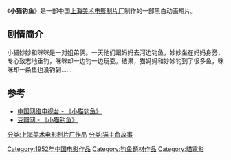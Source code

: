 {{Infobox Film
|片名          = 小猫钓鱼
|其他名称      = 
|图像          = 小猫钓鱼.jpg
|图像说明      = 
|导演          = [[持永只仁|方明]]
|监制          = 
|制片          = 
|编剧          = [[金近|金近]]
|剧本          = 
|故事          = 
|原著          = 
|旁白          = 
|统筹          = 
|主演          = 
|分级          = 
|副标题        = 
|主题曲        = 
|片头曲        = 《[[劳动最光荣|劳动最光荣]]》
|片尾曲        = 
|配乐          = 
|摄影          = [[鄒志民|鄒志民]]、[[葛方雄|葛方雄]]
|剪辑          = [[周国柱|周国柱]]
|制片商        = [[上海美术电影制片厂|上海美术电影制片厂]]
|发行商        = 
|上映日期      = 1952年
|发行日期      = 
|片长          = 14分钟
|产地          = {{CHNML}}
|语言          = [[汉语|汉语]]
|官方网站      = 
|预算          = 
|票房          = 
|前集          = 
|续集          = 
|中国大陆片名  = 
|香港片名      = 
|澳门片名      = 
|台湾片名      = 
|新马片名      = 
|sarft_id    = <!-- 公映许可号码 -->
|amg_id      = <!-- AMG（All Media Guide）ID -->
|imdb_id     = <!-- IMDB（互联网电影数据库）ID -->
}}
《'''小猫钓鱼'''》是一部中国[[上海美术电影制片厂|上海美术电影制片厂]]制作的一部黑白动画短片。

== 剧情简介 ==
小猫妙妙和咪咪是一对姐弟俩。一天他们跟妈妈去河边钓鱼，妙妙坐在妈妈身旁，专心致志地垂钓，咪咪却一边钓一边玩耍。结果，猫妈妈和妙妙钓到了很多鱼，咪咪却一条鱼也没钓到……

== 参考 ==
* [https://web.archive.org/web/20130904164142/http://donghua.cntv.cn/2013/04/15/VIDA1366018937709499.shtml 中国网络电视台 - 《小猫钓鱼》]
* [http://movie.douban.com/subject/2123626/?from=subject-page  豆瓣网 - 《小猫钓鱼》] {{Wayback|url=http://movie.douban.com/subject/2123626/?from=subject-page |date=20130928033615 }}

{{上海美术电影制片厂1950年代作品}}

[[Category:1952年中国电影作品|Category:1952年中国电影作品]]
[[Category:钓鱼题材作品|Category:钓鱼题材作品]]
[[分类:上海美术电影制片厂作品|分类:上海美术电影制片厂作品]]
[[分类:猫主角故事|分类:猫主角故事]]
[[Category:貓電影|Category:貓電影]]